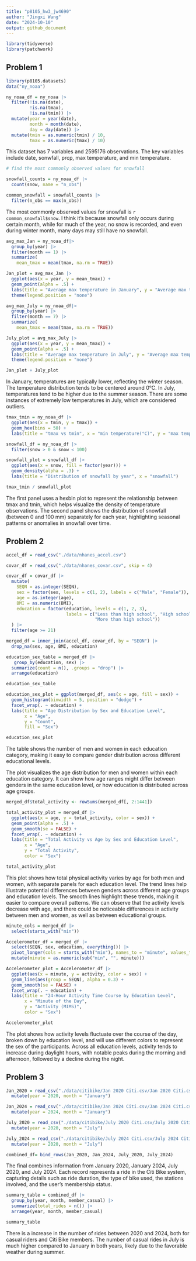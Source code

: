 ```yaml
---
title: "p8105_hw3_jw4690"
author: "Jingxi Wang"
date: "2024-10-10"
output: github_document
---
```

```r
library(tidyverse)
library(patchwork)
```

## Problem 1

```r
library(p8105.datasets)
data("ny_noaa")
```

```r
ny_noaa_df = ny_noaa |>
  filter(!is.na(date),
         !is.na(tmax),
         !is.na(tmin)) |>
  mutate(year = year(date),
         month = month(date),
         day = day(date)) |>
  mutate(tmin = as.numeric(tmin) / 10,
         tmax = as.numeric(tmax) / 10)
```

This dataset has 7 variables and 2595176 observations. The key variables include date, sonwfall, prcp, max temperature, and min temperature.

```r
# find the most commonly observed values for snowfall

snowfall_counts = ny_noaa_df |>
  count(snow, name = "n_obs")

common_snowfall = snowfall_counts |>
  filter(n_obs == max(n_obs))
```

The most commonly observed values for snowfall is `r common_snowfall$snow`. I think it's because snowfall only occurs during certain month, while for much of the year, no snow is recorded, and even during winter month, many days may still have no snowfall.

```r
avg_max_Jan = ny_noaa_df|>
  group_by(year) |>
  filter(month == 1) |>
  summarize(
    mean_tmax = mean(tmax, na.rm = TRUE))

Jan_plot = avg_max_Jan |>
  ggplot(aes(x = year, y = mean_tmax)) +
  geom_point(alpha = .5) +
  labs(title = "Average max temperature in January", y = "Average max temperature(°C)")
  theme(legend.position = "none")
```

```r
avg_max_July = ny_noaa_df|>
  group_by(year) |>
  filter(month == 7) |>
  summarize(
    mean_tmax = mean(tmax, na.rm = TRUE))

July_plot = avg_max_July |>
  ggplot(aes(x = year, y = mean_tmax)) +
  geom_point(alpha = .5) +
  labs(title = "Average max temperature in July", y = "Average max temperature(°C)")
  theme(legend.position = "none")
```

```r
Jan_plot + July_plot
```

In January, temperatures are typically lower, reflecting the winter season. The temperature distribution tends to be centered around 0°C. 
In July, temperatures tend to be higher due to the summer season. There are some instances of extremely low temperatures in July, which are considered outliers.

```r
tmax_tmin = ny_noaa_df |>
  ggplot(aes(x = tmin, y = tmax)) +
  geom_hex(bins = 50) +
  labs(title = "tmax vs tmin", x = "min temperature(°C)", y = "max temperature°C")
```

```r
snowfall_df = ny_noaa_df |>
  filter(snow > 0 & snow < 100)

snowfall_plot = snowfall_df |>
  ggplot(aes(x = snow, fill = factor(year))) +
  geom_density(alpha = .3) +
  labs(title = "Distribution of snowfall by year", x = "snowfall")
```

```r
tmax_tmin / snowfall_plot
```

The first panel uses a hexbin plot to represent the relationship between tmax and tmin, which helps visualize the density of temperature observations.
The second panel shows the distribution of snowfall (between 0 and 100 mm) separately for each year, highlighting seasonal patterns or anomalies in snowfall over time.

## Problem 2

```r
accel_df = read_csv("./data/nhanes_accel.csv")

covar_df = read_csv("./data/nhanes_covar.csv", skip = 4)

covar_df = covar_df |>
  mutate(
    SEQN = as.integer(SEQN),
    sex = factor(sex, levels = c(1, 2), labels = c("Male", "Female")),
    age = as.integer(age),
    BMI = as.numeric(BMI),
    education = factor(education, levels = c(1, 2, 3), 
                       labels = c("Less than high school", "High school equivalent", 
                                  "More than high school"))
  ) |>
  filter(age >= 21)

merged_df = inner_join(accel_df, covar_df, by = "SEQN") |>
  drop_na(sex, age, BMI, education)
```

```r
education_sex_table = merged_df |>
   group_by(education, sex) |>
  summarize(count = n(), .groups = "drop") |>
  arrange(education)

education_sex_table

education_sex_plot = ggplot(merged_df, aes(x = age, fill = sex)) +
  geom_histogram(binwidth = 5, position = "dodge") +
  facet_wrap(. ~ education) +
  labs(title = "Age Distribution by Sex and Education Level",
       x = "Age",
       y = "Count",
       fill = "Sex")

education_sex_plot
```

The table shows the number of men and women in each education category, making it easy to compare gender distribution across different educational levels.

The plot visualizes the age distribution for men and women within each education category. It can show how age ranges might differ between genders in the same education level, or how education is distributed across age groups.

```r
merged_df$total_activity <- rowSums(merged_df[, 2:1441])

total_activity_plot = merged_df |>
  ggplot(aes(x = age, y = total_activity, color = sex)) +
  geom_point(alpha = .5) +
  geom_smooth(se = FALSE) +
  facet_wrap(. ~ education) +
  labs(title = "Total Activity vs Age by Sex and Education Level",
       x = "Age",
       y = "Total Activity",
       color = "Sex")

total_activity_plot
```

This plot shows how total physical activity varies by age for both men and women, with separate panels for each education level. The trend lines help illustrate potential differences between genders across different age groups and education levels. The smooth lines highlight these trends, making it easier to compare overall patterns. We can observe that the activity levels decrease with age, and there could be noticeable differences in activity between men and women, as well as between educational groups.

```r
minute_cols = merged_df |>
  select(starts_with("min"))

Accelerometer_df = merged_df |>
  select(SEQN, sex, education, everything()) |>
  pivot_longer(cols = starts_with("min"), names_to = "minute", values_to = "activity") |>
  mutate(minute = as.numeric(sub("min", "", minute)))

Accelerometer_plot = Accelerometer_df |>
  ggplot(aes(x = minute, y = activity, color = sex)) +
  geom_line(aes(group = SEQN), alpha = 0.3) +
  geom_smooth(se = FALSE) +
  facet_wrap(. ~ education) +
  labs(title = "24-Hour Activity Time Course by Education Level",
       x = "Minute of the Day",
       y = "Activity (MIMS)",
       color = "Sex")

Accelerometer_plot
```

The plot shows how activity levels fluctuate over the course of the day, broken down by education level, and will use different colors to represent the sex of the participants. Across all education levels, activity tends to increase during daylight hours, with notable peaks during the morning and afternoon, followed by a decline during the night.

## Problem 3

```r
Jan_2020 = read_csv("./data/citibike/Jan 2020 Citi.csv/Jan 2020 Citi.csv") |>
  mutate(year = 2020, month = "January")

Jan_2024 = read_csv("./data/citibike/Jan 2024 Citi.csv/Jan 2024 Citi.csv") |>
  mutate(year = 2024, month = "January")

July_2020 = read_csv("./data/citibike/July 2020 Citi.csv/July 2020 Citi.csv") |>
  mutate(year = 2020, month = "July")

July_2024 = read_csv("./data/citibike/July 2024 Citi.csv/July 2024 Citi.csv") |>
  mutate(year = 2020, month = "July")

combined_df= bind_rows(Jan_2020, Jan_2024, July_2020, July_2024)
```

The final combines information from January 2020, January 2024, July 2020, and July 2024. Each record represents a ride in the Citi Bike system, capturing details such as ride duration, the type of bike used, the stations involved, and the user's membership status.

```r
summary_table = combined_df |>
  group_by(year, month, member_casual) |>
  summarize(total_rides = n()) |>
  arrange(year, month, member_casual)

summary_table
```

There is a increase in the number of rides between 2020 and 2024, both for casual riders and Citi Bike members. The number of casual rides in July is much higher compared to January in both years, likely due to the favorable weather during summer.

